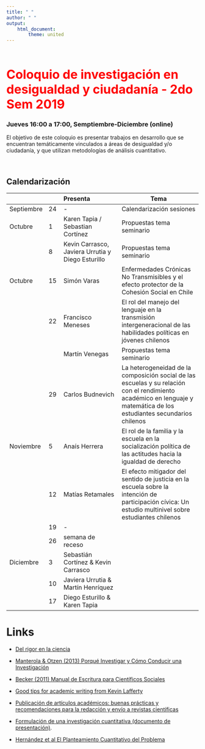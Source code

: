```yaml
---
title: " "
author: " "
output:
    html_document:
        theme: united
---
```


<br/>
<br/>

<b>
<font color="red" size=6>
Coloquio de investigación en desigualdad y ciudadanía - 2do Sem 2019
</b>
</font>
<br>


### Jueves 16:00  a 17:00, Semptiembre-Diciembre (online)

El objetivo de este coloquio es presentar trabajos en desarrollo que se encuentran temáticamente vinculados a áreas de desigualdad y/o ciudadanía, y que utilizan metodologías de análisis cuantitativo.

<br>


## Calendarización


| |  |  Presenta   | Tema |
|--|--|:--------|------------ |
| Septiembre  | 24 | -  | Calendarización sesiones
| Octubre     |  1 | Karen Tapia / Sebastian Cortínez  | Propuestas tema seminario
|             |  8 | Kevin Carrasco, Javiera Urrutia y Diego Esturillo  | Propuestas tema seminario
| Octubre     | 15 | Simón Varas  | Enfermedades Crónicas No Transmisibles y el efecto protector de la Cohesión Social en Chile
|             | 22 | Francisco Meneses | El rol del manejo del lenguaje en la transmisión intergeneracional de las habilidades políticas en jóvenes chilenos
|             |    | Martín Venegas | Propuestas tema seminario
|             | 29 | Carlos Budnevich  | La heterogeneidad de la composición social de las escuelas y su relación con el rendimiento académico en lenguaje y matemática de los estudiantes secundarios chilenos
| Noviembre   | 5  | Anaís Herrera | El rol de la familia y la escuela en la socialización política de las actitudes hacia la igualdad de derecho
|             | 12 | Matías Retamales | El efecto mitigador del sentido de justicia en la escuela sobre la intención de participación cívica: Un estudio multinivel sobre estudiantes chilenos
|             | 19 | - |
|             | 26 | semana de receso |
| Diciembre   |  3 | Sebastián Cortínez & Kevin Carrasco |
|             | 10 | Javiera Urrutia & Martín Henríquez |
|             | 17 | Diego Esturillo & Karen Tapia |



# Links

- [Del rigor en la ciencia](https://ciudadseva.com/texto/del-rigor-en-la-ciencia/)

- [Manterola & Otzen (2013) Porqué Investigar y Cómo Conducir una Investigación](https://scielo.conicyt.cl/scielo.php?script=sci_arttext&pid=S0717-95022013000400056)

- [Becker (2011) Manual de Escritura para Científicos Sociales](http://www.derechoshumanos.unlp.edu.ar/assets/files/documentos/manual-de-escritura-para-cientificos-sociales.pdf)

- [Good tips for academic writing from Kevin Lafferty](http://trophiccascades.forestry.oregonstate.edu/sites/trophic/files/Lafferty_WritingScientificPaper.pdf)

- [Publicación de artículos académicos: buenas prácticas y recomendaciones para la redacción y envío a revistas científicas](https://repositori.upf.edu/handle/10230/44599)

- [Formulación de una investigación cuantitativa (documento de presentación)](https://estrategias-ic.netlify.app/docpres/02_formu/02_formu.html#1).

- [Hernández et al El Planteamiento Cuantitativo del Problema](https://estrategias-ic.netlify.app/readings/cap3Hernandezetal2014.pdf)

